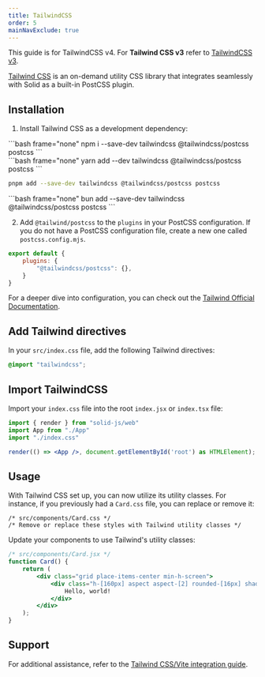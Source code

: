 ```yaml
---
title: TailwindCSS
order: 5
mainNavExclude: true
---
```


<Callout type="info" title="Note">

This guide is for TailwindCSS v4. For **Tailwind CSS v3** refer to [TailwindCSS v3](/guides/styling-components/tailwind-v3).

</Callout>

[Tailwind CSS](https://tailwindcss.com/) is an on-demand utility CSS library that integrates seamlessly with Solid as a built-in PostCSS plugin. 

## Installation

1. Install Tailwind CSS as a development dependency:

<TabsCodeBlocks>
<div id="npm">
```bash frame="none"
npm i --save-dev tailwindcss @tailwindcss/postcss postcss
```
</div>

<div id="yarn">
```bash frame="none"
yarn add --dev tailwindcss @tailwindcss/postcss postcss
```
</div>

<div id="pnpm">

```bash frame="none"
pnpm add --save-dev tailwindcss @tailwindcss/postcss postcss
```

</div>

<div id="bun">
```bash frame="none"
bun add --save-dev tailwindcss @tailwindcss/postcss postcss
```
</div>
</TabsCodeBlocks>

2. Add `@tailwind/postcss` to the `plugins` in your PostCSS configuration. If you do not have a PostCSS configuration file, create a new one called `postcss.config.mjs`.

```js title="postcss.config.mjs"
export default {
	plugins: {
		"@tailwindcss/postcss": {},
	}
}
```

For a deeper dive into configuration, you can check out the [Tailwind Official Documentation](https://tailwindcss.com/docs/configuration).

## Add Tailwind directives

In your `src/index.css` file, add the following Tailwind directives:

```css title="src/index.css"
@import "tailwindcss";
```


## Import TailwindCSS

Import your `index.css` file into the root `index.jsx` or `index.tsx` file:

```jsx
import { render } from "solid-js/web"
import App from "./App"
import "./index.css"

render(() => <App />, document.getElementById('root') as HTMLElement);
```

## Usage

With Tailwind CSS set up, you can now utilize its utility classes.
For instance, if you previously had a `Card.css` file, you can replace or remove it:

```
/* src/components/Card.css */
/* Remove or replace these styles with Tailwind utility classes */
```

Update your components to use Tailwind's utility classes:

```jsx
/* src/components/Card.jsx */
function Card() {
	return (
		<div class="grid place-items-center min-h-screen">
			<div class="h-[160px] aspect aspect-[2] rounded-[16px] shadow-[0_0_0_4px_hsl(0_0%_0%_/_15%)]">
				Hello, world!
			</div>
		</div>
	);
}
```

## Support

For additional assistance, refer to the [Tailwind CSS/Vite integration guide](https://tailwindcss.com/docs/guides/vite).
